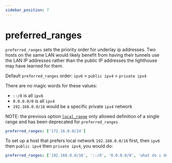 ```yaml
---
sidebar_position: 7
---
```


# preferred_ranges

`preferred_ranges` sets the priority order for underlay ip addresses. Two hosts on the same LAN would likely benefit from having their tunnels use the LAN IP addresses rather than the public IP addresses the lighthouse may have learned for them.

Default `preferred_ranges` order: `ipv6` > `public ipv4` > `private ipv4`

There are no magic words for these values:

- `::/0` is all `ipv6`
- `0.0.0.0/0` is all `ipv4`
- `192.168.0.0/16` would be a specific private `ipv4` network

NOTE: the previous option [`local_range`](/config/local-range) only allowed definition of a single range
and has been deprecated for `preferred_ranges`

```yml
preferred_ranges: ['172.16.0.0/24']
```

To set up a host that prefers local network `192.168.0.0/16` first, then `ipv6` then `public ipv4` then `private ipv4`, you would do:

```yml
preferred_ranges: ['192.168.0.0/16', '::/0', '0.0.0.0/0', 'what do i do here']
```
